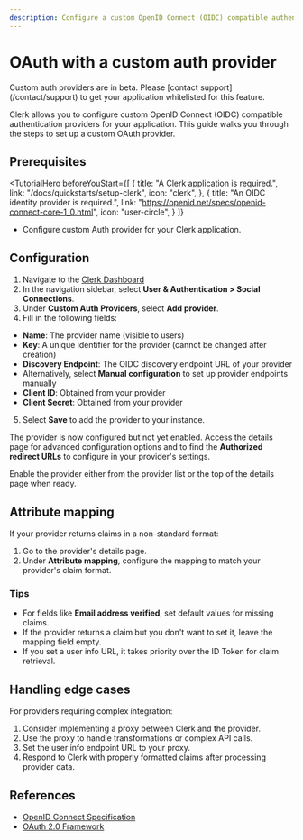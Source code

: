 ```yaml
---
description: Configure a custom OpenID Connect (OIDC) compatible authentication provider for your Clerk application.
---
```


# OAuth with a custom auth provider

<Callout type="warning">
  Custom auth providers are in beta. Please [contact support](/contact/support) to get your application whitelisted for
  this feature.
</Callout>

Clerk allows you to configure custom OpenID Connect (OIDC) compatible authentication providers for your application. This guide walks you through the steps to set up a custom OAuth provider.

## Prerequisites

<TutorialHero
  beforeYouStart={[
    {
      title: "A Clerk application is required.",
      link: "/docs/quickstarts/setup-clerk",
      icon: "clerk",
    },
    {
      title: "An OIDC identity provider is required.",
      link: "https://openid.net/specs/openid-connect-core-1_0.html",
      icon: "user-circle",
    }
  ]}
>
  - Configure custom Auth provider for your Clerk application.
</TutorialHero>

## Configuration

1. Navigate to the [Clerk Dashboard](https://dashboard.clerk.com/last-active?path=user-authentication/social-connections)
1. In the navigation sidebar, select **User & Authentication > Social Connections**.
1. Under **Custom Auth Providers**, select **Add provider**.
1. Fill in the following fields:

- **Name**: The provider name (visible to users)
- **Key**: A unique identifier for the provider (cannot be changed after creation)
- **Discovery Endpoint**: The OIDC discovery endpoint URL of your provider
- Alternatively, select **Manual configuration** to set up provider endpoints manually
- **Client ID**: Obtained from your provider
- **Client Secret**: Obtained from your provider

5. Select **Save** to add the provider to your instance.

The provider is now configured but not yet enabled. Access the details page for advanced configuration options and to find the **Authorized redirect URLs** to configure in your provider's settings.

Enable the provider either from the provider list or the top of the details page when ready.

## Attribute mapping

If your provider returns claims in a non-standard format:

1. Go to the provider's details page.
1. Under **Attribute mapping**, configure the mapping to match your provider's claim format.

### Tips

- For fields like **Email address verified**, set default values for missing claims.
- If the provider returns a claim but you don't want to set it, leave the mapping field empty.
- If you set a user info URL, it takes priority over the ID Token for claim retrieval.

## Handling edge cases

For providers requiring complex integration:

1. Consider implementing a proxy between Clerk and the provider.
1. Use the proxy to handle transformations or complex API calls.
1. Set the user info endpoint URL to your proxy.
1. Respond to Clerk with properly formatted claims after processing provider data.

## References

- [OpenID Connect Specification](https://openid.net/specs/openid-connect-core-1_0.html)
- [OAuth 2.0 Framework](https://oauth.net/2/)

